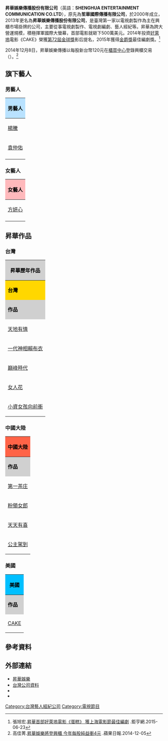 {{Infobox_Company
| company_name = 昇華娛樂傳播股份有限公司
| company_name_en = SHENGHUA ENTERTAINMENT COMMUNICATION CO.LTD
| company_logo =
| company_type = [[股份有限公司|股份有限公司]]
| company_slogan =
| local_code_name = TW
| local_code = 70557661
| traded_as = {{otc|4806}}
| foundation = {{Start date and age|2000|5|9}}
| predecessor = 笙華國際傳播有限公司
| location = {{ROC-TW}}<br>[[台北市|台北市]][[內湖區|內湖區]]行愛路176號4樓
| area_served = [[台灣|台灣]]
| founder =
| key_people = [[董事長|董事長]]：林水成<br>[[總經理|總經理]]：俞惟中
| profit =
| assets = [[新台幣|新台幣]]1,000,000,000元
| market_value =
| num_employees =約40人
| parent   = 
| industry = [[影視|影視]]、[[娛樂|娛樂]]
| products = 戲劇製作、演藝經紀
| revenue =
| capital = [[新台幣|新台幣]]318,241,850元
| homepage = [http://www.shec.com.tw/ www.shec.com.tw]
}}
'''昇華娛樂傳播股份有限公司'''（英語：'''SHENGHUA ENTERTAINMENT COMMUNICATION CO.LTD'''），原先為'''笙華國際傳播有限公司'''，於2000年成立，2013年更名為'''昇華娛樂傳播股份有限公司'''，是臺灣第一家以電視劇製作為主在興櫃市場掛牌的公司，主要從事電視劇製作、電視劇編劇、藝人經紀等。昇華為跨大營運規模，積極揮軍國際大螢幕，首部電影就砸下500萬美元。2014年投資[[好萊塢|好萊塢]]電影《CAKE》榮獲[[第72屆金球獎|第72屆金球獎]]影后提名，2015年獲得[[金爵獎|金爵獎]]最佳編劇獎。<ref>張旭宏.[https://tw.stock.yahoo.com/news_content/url/d/a/20150623/%E6%98%87%E8%8F%AF%E9%A6%96%E9%83%A8%E5%A5%BD%E8%90%8A%E5%A1%A2%E9%9B%BB%E5%BD%B1-%E8%9B%8B%E7%B3%95-%E7%8D%B2%E4%B8%8A%E6%B5%B7%E9%9B%BB%E5%BD%B1%E7%AF%80%E6%9C%80%E4%BD%B3%E7%B7%A8%E5%8A%87-033815545.html  昇華首部好萊塢電影《蛋糕》 獲上海電影節最佳編劇] {{Wayback|url=https://tw.stock.yahoo.com/news_content/url/d/a/20150623/%E6%98%87%E8%8F%AF%E9%A6%96%E9%83%A8%E5%A5%BD%E8%90%8A%E5%A1%A2%E9%9B%BB%E5%BD%B1-%E8%9B%8B%E7%B3%95-%E7%8D%B2%E4%B8%8A%E6%B5%B7%E9%9B%BB%E5%BD%B1%E7%AF%80%E6%9C%80%E4%BD%B3%E7%B7%A8%E5%8A%87-033815545.html |date=20151208075904 }}.鉅亨網.2015-06-23</ref>

2014年12月8日，昇華娛樂傳播以每股新台幣120元在[[財團法人中華民國證券櫃檯買賣中心|櫃買中心]]登錄興櫃交易（{{otc2|4806}}）。<ref>高佳菁.[http://www.appledaily.com.tw/appledaily/article/finance/20141205/36247476/ 昇華娛樂將登興櫃 今年每股純益衝4元] {{Wayback|url=http://www.appledaily.com.tw/appledaily/article/finance/20141205/36247476/ |date=20150524073724 }}.蘋果日報.2014-12-05</ref>

==旗下藝人==
===男藝人===
{| class="wikitable" cellpadding="1" style="width: 700px"
|-
! style="background:#b9e2ff; color:#000000" colspan="3" | 男藝人
|-
|[[:楊騰_(演員)|楊騰]] || [[戴致杰|戴致杰]] || [[陳重谷|陳重谷]]
|-
|[[袁仲佑|袁仲佑]] || [[鄭凱云|鄭凱云]]
|-
|}

===女藝人===
{| class="wikitable" cellpadding="1" style="width: 700px"
|-
! style="background:#ffb9bc; color:#000000" colspan="3" | 女藝人
|-
|[[方妍心|方妍心]]||[[王妍霖|王妍霖]] || [[王心恬|王心恬]]
|-
|}

==昇華作品==
===台灣===
{| class="wikitable" cellpadding="1" style="width: 700px"
|-
! style="background:#d0d0d0; color:#000000" colspan="3" | '''昇華歷年作品'''
|-
!style="background:gold; color:#000000" colspan="3" |''' 台灣'''
|-
! style="background:#d0d0d0; color:#000000" colspan="3" |''' 作品'''
|-
|[[天地有情|天地有情]] || [[國光異校|國光異校]] || [[神機妙算劉伯溫|神機妙算劉伯溫]]
|-
|[[一代神相賴布衣|一代神相賴布衣]] || [[懷玉傳奇_千金媽祖|懷玉傳奇 千金媽祖]] || [[嘉慶君遊台灣|嘉慶君遊台灣]]
|-
|[[巔峰時代|巔峰時代]] || [[家和萬事興_(2010年電視劇)|家和萬事興]] || [[勇士們_(電視劇)|勇士們]]
|-
|[[女人花|女人花]] || [[愛上巧克力|愛上巧克力]] || [[天下女人心|天下女人心]]
|-
|[[小資女孩向前衝|小資女孩向前衝]] || [[甘味人生|甘味人生]] ||[[狼王子|狼王子]]
|}

===中國大陸===
{| class="wikitable" cellpadding="1" style="width: 700px"
|-
! style="background:tomato; color:#000000" colspan="3" |'''中國大陸'''
|-
! style="background:#d0d0d0; color:#000000" colspan="3" |''' 作品'''
|-
|[[第一茶庄|第一茶庄]] || [[金大班|金大班]] || [[愛情不打烊|愛情不打烊]]
|-
|[[粉領女郎|粉領女郎]] || [[恰似你的陽光|恰似你的陽光]] || [[仙俠劍|仙俠劍]]
|-
|[[天天有喜|天天有喜]] || [[天天有喜2|天天有喜2]] || [[濟公活佛|濟公活佛]]
|-
|[[公主駕到|公主駕到]] || [[武大的小姐姐們|武大的小姐姐們]] || [[女神來了|女神來了]]
|}

===美國===
{| class="wikitable" cellpadding="1" style="width: 700px"
|-
! style="background:deepskyblue; color:#000000" colspan="3" |'''美國'''
|-
! style="background:#d0d0d0; color:#000000" colspan="3" |''' 作品'''
|-
|[[CAKE|CAKE]] ||  ||
|}

== 參考資料 ==
{{Reflist}}

== 外部連結 ==
*[http://www.shec.com.tw/about.php/ 昇華娛樂] {{Wayback|url=http://www.shec.com.tw/about.php/ |date=20151003132048 }}
*[http://company.g0v.ronny.tw/id/70557661 台灣公司資料]
*{{facebook|昇華娛樂-600242880028322}}
*{{weibo|shenghuayule}}

[[Category:台灣藝人經紀公司|Category:台灣藝人經紀公司]]
[[Category:電視節目|Category:電視節目]]